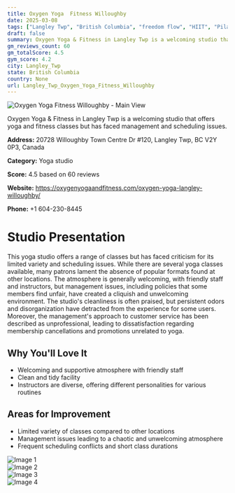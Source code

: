 ```yaml
---
title: Oxygen Yoga  Fitness Willoughby
date: 2025-03-08
tags: ["Langley Twp", "British Columbia", "freedom flow", "HIIT", "Pilates", "welcoming", "cliquish", "Langley Twp"]  
draft: false
summary: Oxygen Yoga & Fitness in Langley Twp is a welcoming studio that offers yoga and fitness classes but has faced management and scheduling issues.
gm_reviews_count: 60
gm_totalScore: 4.5
gym_score: 4.2
city: Langley_Twp
state: British Columbia
country: None
url: Langley_Twp_Oxygen_Yoga_Fitness_Willoughby
---
```


<div className="aspect-[16/9] relative my-8">
  <img 
    src="https://lh5.googleusercontent.com/p/AF1QipN6ZmZscMqI7qV30_EzZzT193VSX6RWA9pB2C-p=w1920-h1080-k-no"
    alt="Oxygen Yoga  Fitness Willoughby - Main View"
    className="object-cover absolute inset-0 w-full h-full rounded-lg"
  />
</div>

Oxygen Yoga & Fitness in Langley Twp is a welcoming studio that offers yoga and fitness classes but has faced management and scheduling issues.

**Address:** 20728 Willoughby Town Centre Dr #120, Langley Twp, BC V2Y 0P3, Canada

**Category:** Yoga studio

**Score:** 4.5 based on 60 reviews

**Website:** https://oxygenyogaandfitness.com/oxygen-yoga-langley-willoughby/

**Phone:** +1 604-230-8445

# Studio Presentation

This yoga studio offers a range of classes but has faced criticism for its limited variety and scheduling issues. While there are several yoga classes available, many patrons lament the absence of popular formats found at other locations. The atmosphere is generally welcoming, with friendly staff and instructors, but management issues, including policies that some members find unfair, have created a cliquish and unwelcoming environment. The studio's cleanliness is often praised, but persistent odors and disorganization have detracted from the experience for some users. Moreover, the management's approach to customer service has been described as unprofessional, leading to dissatisfaction regarding membership cancellations and promotions unrelated to yoga.

## Why You'll Love It

- Welcoming and supportive atmosphere with friendly staff
- Clean and tidy facility
- Instructors are diverse, offering different personalities for various routines

## Areas for Improvement

- Limited variety of classes compared to other locations
- Management issues leading to a chaotic and unwelcoming atmosphere
- Frequent scheduling conflicts and short class durations

<div className="grid grid-cols-1 xl:grid-cols-2 gap-4 my-8">
<div className="aspect-[4/3] relative"><img src="https://lh5.googleusercontent.com/p/AF1QipP0I7FjVIQSObG8Ohtf-IEJXtNsAImSGo2bNgha=w1920-h1080-k-no" alt="Image 1" className="object-cover absolute inset-0 w-full h-full rounded-lg" /></div>
<div className="aspect-[4/3] relative"><img src="https://lh5.googleusercontent.com/p/AF1QipOxQPJHwyGIBv39HxdYTRx0phy30pxSJxPX5jX1=w1920-h1080-k-no" alt="Image 2" className="object-cover absolute inset-0 w-full h-full rounded-lg" /></div>
<div className="aspect-[4/3] relative"><img src="https://lh5.googleusercontent.com/p/AF1QipMZxMOgNgWsh2_O4JztA4SVn3xD10yHQ5C8WS6w=w1920-h1080-k-no" alt="Image 3" className="object-cover absolute inset-0 w-full h-full rounded-lg" /></div>
<div className="aspect-[4/3] relative"><img src="https://lh5.googleusercontent.com/p/AF1QipPgxpHyTJZi89AwlX3GTHaRLn3P_xDtk_9yx0Wj=w1920-h1080-k-no" alt="Image 4" className="object-cover absolute inset-0 w-full h-full rounded-lg" /></div>
</div>
